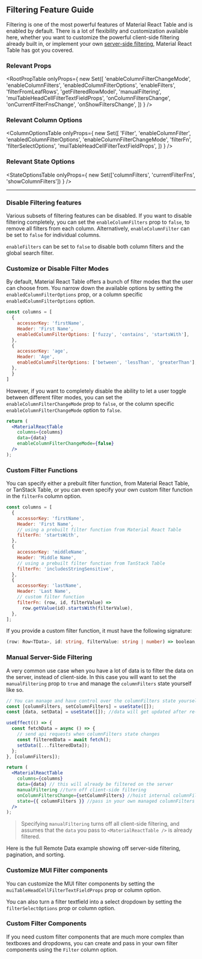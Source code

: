 
<Head>
  <title>Material React Table Docs - Filtering Feature Guide</title>
  <meta
    name="description"
    content="How to use, customize, or disable filter features (client-side or server side) in Material React Table"
  />
</Head>

## Filtering Feature Guide

Filtering is one of the most powerful features of Material React Table and is enabled by default. There is a lot of flexibility and customization available here, whether you want to customize the powerful client-side filtering already built in, or implement your own [server-side filtering](#manual-server-side-filtering), Material React Table has got you covered.

### Relevant Props

<RootPropTable
  onlyProps={
    new Set([
      'enableColumnFilterChangeMode',
      'enableColumnFilters',
      'enabledColumnFilterOptions',
      'enableFilters',
      'filterFromLeafRows',
      'getFilteredRowModel',
      'manualFiltering',
      'muiTableHeadCellFilterTextFieldProps',
      'onColumnFiltersChange',
      'onCurrentFilterFnsChange',
      'onShowFiltersChange',
    ])
  }
/>

### Relevant Column Options

<ColumnOptionsTable
  onlyProps={
    new Set([
      'Filter',
      'enableColumnFilter',
      'enabledColumnFilterOptions',
      'enableColumnFilterChangeMode',
      'filterFn',
      'filterSelectOptions',
      'muiTableHeadCellFilterTextFieldProps',
    ])
  }
/>

### Relevant State Options

<StateOptionsTable
  onlyProps={
    new Set(['columnFilters', 'currentFilterFns', 'showColumnFilters'])
  }
/>

---

### Disable Filtering features

Various subsets of filtering features can be disabled. If you want to disable filtering completely, you can set the `enableColumnFilters` prop to `false`, to remove all filters from each column. Alternatively, `enableColumnFilter` can be set to `false` for individual columns.

`enableFilters` can be set to `false` to disable both column filters and the global search filter.

<DisableExample />

### Customize or Disable Filter Modes

By default, Material React Table offers a bunch of filter modes that the user can choose from. You narrow down the available options by setting the `enabledColumnFilterOptions` prop, or a column specific `enabledColumnFilterOptions` option.

```jsx
const columns = [
  {
    accessorKey: 'firstName',
    Header: 'First Name',
    enabledColumnFilterOptions: ['fuzzy', 'contains', 'startsWith'],
  },
  {
    accessorKey: 'age',
    Header: 'Age',
    enabledColumnFilterOptions: ['between', 'lessThan', 'greaterThan'],
  },
  }
]
```

However, if you want to completely disable the ability to let a user toggle between different filter modes, you can set the `enableColumnFilterChangeMode` prop to `false`, or the column specific `enableColumnFilterChangeMode` option to `false`.

```jsx
return (
  <MaterialReactTable
    columns={columns}
    data={data}
    enableColumnFilterChangeMode={false}
  />
);
```

<CustomizeFilterModesExample />

### Custom Filter Functions

You can specify either a prebuilt filter function, from Material React Table, or TanStack Table, or you can even specify your own custom filter function in the `filterFn` column option.

```jsx
const columns = [
  {
    accessorKey: 'firstName',
    Header: 'First Name',
    // using a prebuilt filter function from Material React Table
    filterFn: 'startsWith',
  },
  {
    accessorKey: 'middleName',
    Header: 'Middle Name',
    // using a prebuilt filter function from TanStack Table
    filterFn: 'includesStringSensitive',
  },
  {
    accessorKey: 'lastName',
    Header: 'Last Name',
    // custom filter function
    filterFn: (row, id, filterValue) =>
      row.getValue(id).startsWith(filterValue),
  },
];
```

If you provide a custom filter function, it must have the following signature:

```ts
(row: Row<TData>, id: string, filterValue: string | number) => boolean;
```

### Manual Server-Side Filtering

A very common use case when you have a lot of data is to filter the data on the server, instead of client-side. In this case you will want to set the `manualFiltering` prop to `true` and manage the `columnFilters` state yourself like so.

```jsx
// You can manage and have control over the columnFilters state yourself
const [columnFilters, setColumnFilters] = useState([]);
const [data, setData] = useState([]); //data will get updated after re-fetching

useEffect(() => {
  const fetchData = async () => {
    // send api requests when columnFilters state changes
    const filteredData = await fetch();
    setData([...filteredData]);
  };
}, [columnFilters]);

return (
  <MaterialReactTable
    columns={columns}
    data={data} // this will already be filtered on the server
    manualFiltering //turn off client-side filtering
    onColumnFiltersChange={setColumnFilters} //hoist internal columnFilters state to your state
    state={{ columnFilters }} //pass in your own managed columnFilters state
  />
);
```

> Specifying `manualFiltering` turns off all client-side filtering, and assumes that the `data` you pass to `<MaterialReactTable />` is already filtered.

Here is the full Remote Data example showing off server-side filtering, pagination, and sorting.

<RemoteExample />

### Customize MUI Filter components

You can customize the MUI filter components by setting the `muiTableHeadCellFilterTextFieldProps` prop or column option.

You can also turn a filter textfield into a select dropdown by setting the `filterSelectOptions` prop or column option.

<CustomizeFilterComponentsExample />

### Custom Filter Components

If you need custom filter components that are much more complex than textboxes and dropdowns, you can create and pass in your own filter components using the `Filter` column option.

